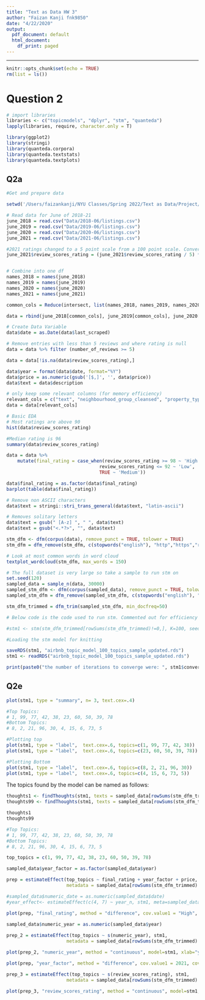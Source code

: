 ```yaml
---
title: "Text as Data HW 3"
author: "Faizan Kanji fnk9850"
date: "4/22/2020"
output:
  pdf_document: default
  html_document:
    df_print: paged
---
```



------

```r
knitr::opts_chunk$set(echo = TRUE)
rm(list = ls())
```


# Question 2

```r
# import libraries
libraries <- c("topicmodels", "dplyr", "stm", "quanteda")
lapply(libraries, require, character.only = T)

library(ggplot2)
library(stringi)
library(quanteda.corpora)
library(quanteda.textstats)
library(quanteda.textplots)
```

## Q2a

```r

#Get and prepare data

setwd('/Users/faizankanji/NYU Classes/Spring 2022/Text as Data/Project/TextAsData_Airbnb')

# Read data for June of 2018-21
june_2018 = read.csv("Data/2018-06/listings.csv")
june_2019 = read.csv("Data/2019-06/listings.csv")
june_2020 = read.csv("Data/2020-06/listings.csv")
june_2021 = read.csv("Data/2021-06/listings.csv")

#2021 ratings changed to a 5 point scale from a 100 point scale. Convert back to 100 point scale
june_2021$review_scores_rating = (june_2021$review_scores_rating / 5) * 100


# Combine into one df
names_2018 = names(june_2018)
names_2019 = names(june_2019)
names_2020 = names(june_2020)
names_2021 = names(june_2021)

common_cols = Reduce(intersect, list(names_2018, names_2019, names_2020, names_2021))

data = rbind(june_2018[common_cols], june_2019[common_cols], june_2020[common_cols], june_2021[common_cols])

# Create Data Variable
data$date = as.Date(data$last_scraped)

# Remove entries with less than 5 reviews and where rating is null
data = data %>% filter (number_of_reviews >= 5)

data = data[!is.na(data$review_scores_rating),]

data$year = format(data$date, format="%Y")
data$price = as.numeric(gsub('[$,]', '', data$price))
data$text = data$description

```

```r
# only keep some relevant columns (for memory efficiency)
relevant_cols = c("text", "neighbourhood_group_cleansed", "property_type", "room_type", "accommodates", "bathrooms", "bedrooms", "beds", "price", "number_of_reviews", "review_scores_rating", "date", "year")
data = data[relevant_cols]

```

```r
# Basic EDA
# Most ratings are above 90
hist(data$review_scores_rating)

#Median rating is 96
summary(data$review_scores_rating)


```
```r

data = data %>%
    mutate(final_rating = case_when(review_scores_rating >= 98 ~ 'High',
                                  review_scores_rating <= 92 ~ 'Low',
                                  TRUE ~ 'Medium'))

data$final_rating = as.factor(data$final_rating)
barplot(table(data$final_rating))

```


```r

# Remove non ASCII characters
data$text = stringi::stri_trans_general(data$text, "latin-ascii")

# Removes solitary letters
data$text = gsub(" [A-z] ", " ", data$text)
data$text = gsub("<.*?>", "", data$text)

stm_dfm <- dfm(corpus(data), remove_punct = TRUE, tolower = TRUE)
stm_dfm = dfm_remove(stm_dfm, c(stopwords("english"), "http","https","rt", "t.co"))

```


```r
# Look at most common words in word cloud
textplot_wordcloud(stm_dfm, max_words = 150)
```




```r

# The full dataset is very large so take a sample to run stm on
set.seed(120)
sampled_data = sample_n(data, 30000)
sampled_stm_dfm <- dfm(corpus(sampled_data), remove_punct = TRUE, tolower = TRUE)
sampled_stm_dfm = dfm_remove(sampled_stm_dfm, c(stopwords("english"), "http","https","rt", "t.co"))

stm_dfm_trimmed = dfm_trim(sampled_stm_dfm, min_docfreq=50)

# Below code is the code used to run stm. Commented out for efficiency

#stm1 <- stm(stm_dfm_trimmed[rowSums(stm_dfm_trimmed)!=0,], K=100, seed=100, prevalence =~final_rating + as.numeric(year) + price, data=sampled_data[rowSums(stm_dfm_trimmed)!=0,], reportevery = 10, verbose=T)
```

```r

#Loading the stm model for knitting

saveRDS(stm1, "airbnb_topic_model_100_topics_sample_updated.rds")
stm1 <- readRDS("airbnb_topic_model_100_topics_sample_updated.rds")
```

```r
print(paste0("the number of iterations to converge were: ", stm1$convergence$its))
```


## Q2e
```r
plot(stm1, type = "summary", n= 3, text.cex=.4)
```

```r
#Top Topics:
# 1, 99, 77, 42, 38, 23, 60, 50, 39, 78
#Bottom Topics:
# 8, 2, 21, 96, 30, 4, 15, 6, 73, 5

#Plotting top
plot(stm1, type = "label",  text.cex=.6, topics=c(1, 99, 77, 42, 38))
plot(stm1, type = "label",  text.cex=.6, topics=c(23, 60, 50, 39, 78))

#Plotting Bottom
plot(stm1, type = "label",  text.cex=.6, topics=c(8, 2, 21, 96, 30))
plot(stm1, type = "label",  text.cex=.6, topics=c(4, 15, 6, 73, 5))

```
The topics found by the model can be named as follows:

```r
thoughts1 <- findThoughts(stm1, texts = sampled_data[rowSums(stm_dfm_trimmed)!=0,]$text, n = 2, topics = 1)$docs[[1]]
thoughts99 <- findThoughts(stm1, texts = sampled_data[rowSums(stm_dfm_trimmed)!=0,]$text, n = 2, topics = 99)$docs[[1]]

thoughts1
thoughts99

```





```r
#Top Topics:
# 1, 99, 77, 42, 38, 23, 60, 50, 39, 78
#Bottom Topics:
# 8, 2, 21, 96, 30, 4, 15, 6, 73, 5

top_topics = c(1, 99, 77, 42, 38, 23, 60, 50, 39, 78)

sampled_data$year_factor = as.factor(sampled_data$year)

prep = estimateEffect(top_topics ~ final_rating + year_factor + price, stm1, 
                      metadata = sampled_data[rowSums(stm_dfm_trimmed)!=0,], uncertainty = "Global")

#sampled_data$numeric_date = as.numeric(sampled_data$date)
#year_effect<- estimateEffect(c(4, 7) ~ year_n, stm1, meta=sampled_data[rowSums(stm_dfm_trimmed)!=0,])

plot(prep, "final_rating", method = "difference", cov.value1 = "High", cov.value2 = "Low", model=stm1, xlab="prevalence", xlim=c(-.015, .015), labeltype = "custom", custom.labels=top_topics)

```


```r
sampled_data$numeric_year = as.numeric(sampled_data$year)
  
prep_2 = estimateEffect(top_topics ~ s(numeric_year), stm1, 
                      metadata = sampled_data[rowSums(stm_dfm_trimmed)!=0,], uncertainty = "Global")

plot(prep_2, "numeric_year", method = "continuous", model=stm1, xlab="year", topics=c(1, 99, 77, 42, 38))

```



```r
plot(prep, "year_factor", method = "difference", cov.value1 = 2021, cov.value2 = 2020, model=stm1, xlab="prevalence", xlim=c(-.015, .015), labeltype = "custom", custom.labels=top_topics)

```

```r
prep_3 = estimateEffect(top_topics ~ s(review_scores_rating), stm1, 
                      metadata = sampled_data[rowSums(stm_dfm_trimmed)!=0,], uncertainty = "Global")

plot(prep_3, "review_scores_rating", method = "continuous", model=stm1, xlab="rating", topics=c(1, 99, 77, 42, 38), xlim=c(80, 100), ylim=c(0.01, 0.04))

```